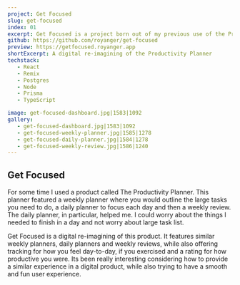 ```yaml
---
project: Get Focused
slug: get-focused
index: 01
excerpt: Get Focused is a project born out of my previous use of the Productivity Planner. I've re-imagined it as a webapp, with the same flow and approach as the written journal. The app is mostly about displaying, interacting with and loading data via forms. Built using the new React framework Remix, a framework that embraces web APIs, allowed me to work with forms easily and effectively.
github: https://github.com/royanger/get-focused
preview: https://getfocused.royanger.app
shortExcerpt: A digital re-imagining of the Productivity Planner
techstack:
   - React
   - Remix
   - Postgres
   - Node
   - Prisma
   - TypeScript

image: get-focused-dashboard.jpg|1583|1092
gallery:
   - get-focused-dashboard.jpg|1583|1092
   - get-focused-weekly-planner.jpg|1585|1278
   - get-focused-daily-planner.jpg|1584|1278
   - get-focused-weekly-review.jpg|1586|1240
---
```


## Get Focused

For some time I used a product called The Productivity Planner. This planner featured a weekly planner where you would outline the large tasks you need to do, a daily planner to focus each day and then a weekly review. The daily planner, in particular, helped me. I could worry about the things I needed to finish in a day and not worry about large task list.

Get Focused is a digital re-imagining of this product. It features similar weekly planners, daily planners and weekly reviews, while also offering tracking for how you feel day-to-day, if you exercised and a rating for how productive you were. Its been really interesting considering how to provide a similar experience in a digital product, while also trying to have a smooth and fun user experience.
